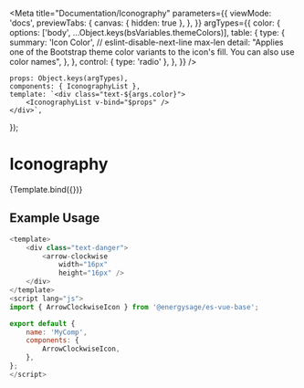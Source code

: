 
<Meta
    title="Documentation/Iconography"
    parameters={{
        viewMode: 'docs',
        previewTabs: {
            canvas: { hidden: true },
        },
    }}
    argTypes={{
        color: {
            options: ['body', ...Object.keys(bsVariables.themeColors)],
            table: {
                type: {
                    summary: 'Icon Color',
                    // eslint-disable-next-line max-len
                    detail: "Applies one of the Bootstrap theme color variants to the icon's fill. You can also use color names",
                },
            },
            control: { type: 'radio' },
        },
    }}
/>

    props: Object.keys(argTypes),
    components: { IconographyList },
    template: `<div class="text-${args.color}">
        <IconographyList v-bind="$props" />
    </div>`,
});

# Iconography

<Canvas>
    <Story
        height="100vh"
        name="Available Icons"
        args={{
            color: 'body',
        }}>
        {Template.bind({})}
    </Story>
</Canvas>

## Example Usage

```javascript
<template>
    <div class="text-danger">
        <arrow-clockwise
            width="16px"
            height="16px" />
    </div>
</template>
<script lang="js">
import { ArrowClockwiseIcon } from '@energysage/es-vue-base';

export default {
    name: 'MyComp',
    components: {
        ArrowClockwiseIcon,
    },
};
</script>
```
